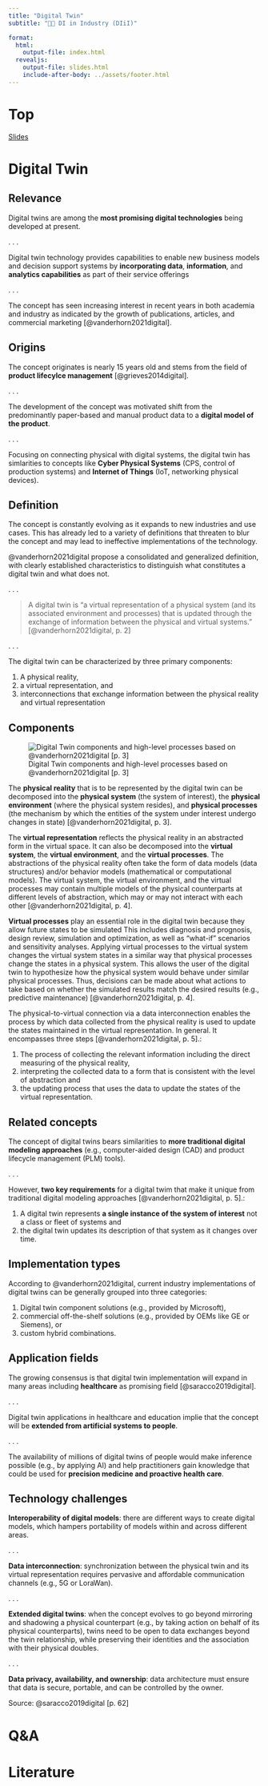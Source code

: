 ```yaml
---
title: "Digital Twin"  
subtitle: "🧑‍🔬 DI in Industry (DIiI)"

format: 
  html:
    output-file: index.html
  revealjs:
    output-file: slides.html 
    include-after-body: ../assets/footer.html
---
```


# Top {visibility="hidden" .slide-link-hidden .unlisted}
[Slides](slides.html)

# Digital Twin {background-color=blue background-image="images/bg.jpeg"}

## Relevance

Digital twins are among the __most promising digital technologies__ being developed at present.

. . .

Digital twin technology provides capabilities to enable new business models and decision support systems by __incorporating data__, __information__, and __analytics capabilities__ as part of their service offerings

. . .

The concept has seen increasing interest in recent years in both academia and industry as indicated by the growth of publications, articles, and commercial marketing [@vanderhorn2021digital].

## Origins

The concept originates is nearly 15 years old and stems from the field of __product lifecylce management__ [@grieves2014digital].
 
. . .

The development of the concept was motivated shift from the predominantly paper-based and manual product data to a __digital model of the product__.

. . .

Focusing on connecting physical with digital systems, the digital twin has simlarities to concepts like __Cyber Physical Systems__ (CPS, control of production systems) and __Internet of Things__ (IoT, networking physical devices).

## Definition

:::{.notes}
The concept is constantly evolving as it expands to new industries and use cases. This has already led to a variety of definitions that threaten to blur the concept and may lead to ineffective implementations of the technology. 
:::

@vanderhorn2021digital propose a consolidated and generalized definition, with clearly established characteristics to distinguish what constitutes a digital twin and what does not. 

. . .

> A digital twin is "a virtual representation of a physical system (and its associated environment and processes) that is updated through the exchange of information between the physical and virtual systems." [@vanderhorn2021digital, p. 2]

. . .

The digital twin can be characterized by three primary components: 

:::{.incremental}
1. A physical reality,
2. a virtual representation, and 
3. interconnections that exchange information between the physical reality and virtual representation
:::

## Components

![Digital Twin components and high-level processes based on @vanderhorn2021digital [p. 3]](images/components.svg){#fig-components}

::: {.notes}

The __physical reality__ that is to be represented by the digital twin can be decomposed into the __physical system__ (the system of interest), the __physical environment__ (where the physical system resides), and __physical processes__ (the mechanism by which the entities of the system under interest undergo changes in state) [@vanderhorn2021digital, p. 3].

The __virtual representation__ reflects the physical reality in an abstracted form in the virtual space. It can also be decomposed into the __virtual system__, the __virtual environment__, and the __virtual processes__. The abstractions of the physical reality often take the form of data models (data structures) and/or behavior models (mathematical or computational models). The virtual system, the virtual environment, and the virtual processes may contain multiple models of the physical counterparts at different levels of abstraction, which may or may not interact with each other [@vanderhorn2021digital, p. 4].

__Virtual processes__ play an essential role in the digital twin because they allow future states to be simulated This includes diagnosis and prognosis, design review, simulation and optimization, as well as "what-if" scenarios and sensitivity analyses. Applying virtual processes to the virtual system changes the virtual system states in a similar way that physical processes change the states in a physical system. This allows the user of the digital twin to hypothesize how the physical system would behave under similar physical processes. Thus, decisions can be made about what actions to take based on whether the simulated results match the desired results (e.g., predictive maintenance) [@vanderhorn2021digital, p. 4].

The physical-to-virtual connection via a data interconnection enables the process by which data collected from the physical reality is used to update the states maintained in the virtual representation. In general. It encompasses three steps [@vanderhorn2021digital, p. 5].:

1. The process of collecting the relevant information including the direct measuring of the physical reality,
2. interpreting the collected data to a form that is consistent with the level of abstraction and 
3. the updating process that uses the data to update the states of the virtual representation.

:::

## Related concepts

The concept of digital twins bears similarities to __more traditional digital modeling approaches__ (e.g., computer-aided design (CAD) and product lifecycle management (PLM) tools).

. . .

However, __two key requirements__ for a digital twim that make it unique from traditional digital modeling approaches [@vanderhorn2021digital, p. 5].:

::: {.incremental}
1. A digital twin represents __a single instance of the system of interest__ not a class or fleet of systems  and
2. the digital twin updates its description of that system as it changes over time.
:::

## Implementation types

According to @vanderhorn2021digital, current industry implementations of digital twins can be generally grouped into three categories: 

::: {.incremental}
1. Digital twin component solutions (e.g., provided by Microsoft),
2. commercial off-the-shelf solutions (e.g., provided by OEMs like GE or Siemens), or
3. custom hybrid combinations.
:::

## Application fields

The growing consensus is that digital twin implementation will expand in many areas including __healthcare__ as promising field [@saracco2019digital].

. . .

Digital twin applications in healthcare and education implie that the concept will be __extended from artificial systems to people__.

. . .

The availability of millions of digital twins of people would make inference possible (e.g., by applying AI) and help practitioners gain knowledge
that could be used for __precision medicine and proactive health care__.

## Technology challenges

__Interoperability of digital models__: there are different ways to create digital models, which hampers portability of models within and across different areas.

. . .

__Data interconnection__: synchronization between the physical twin and its virtual representation requires pervasive and affordable communication channels (e.g., 5G or LoraWan).

. . .

__Extended digital twins__: when the concept evolves to go beyond mirroring and shadowing a physical counterpart (e.g., by taking action on behalf of its physical counterparts), twins need to be open to data exchanges beyond the twin relationship, while preserving their identities and the association with their physical doubles.

. . .

__Data privacy, availability, and ownership__: data architecture must ensure that data is secure, portable, and can be controlled by the owner.

Source: @saracco2019digital [p. 62]

# Q&A {.html-hidden .unlisted background-color=black}

# Literature
::: {#refs}
:::